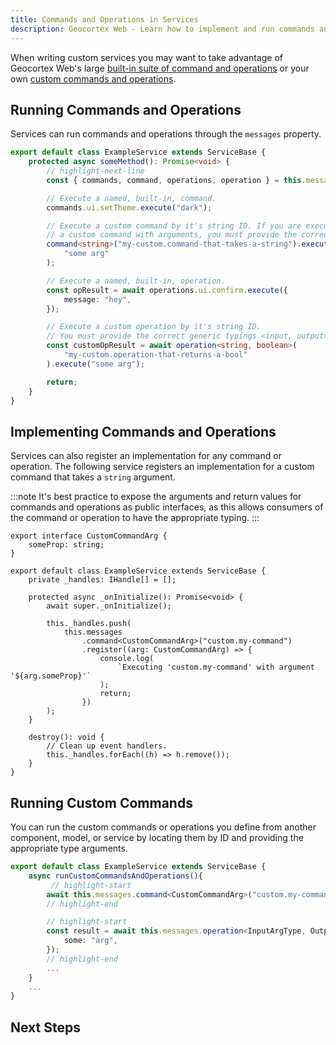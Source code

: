 ```yaml
---
title: Commands and Operations in Services
description: Geocortex Web - Learn how to implement and run commands and operations in services
---
```



When writing custom services you may want to take advantage of Geocortex Web's large [built-in suite of command and operations](api-commands-operations-events.mdx) or your own [custom commands and operations](sdk-commands-operations.mdx#custom-commands-and-operations).

## Running Commands and Operations

Services can run commands and operations through the `messages` property.

```ts
export default class ExampleService extends ServiceBase {
    protected async someMethod(): Promise<void> {
        // highlight-next-line
        const { commands, command, operations, operation } = this.messages;

        // Execute a named, built-in, command.
        commands.ui.setTheme.execute("dark");

        // Execute a custom command by it's string ID. If you are executing
        // a custom command with arguments, you must provide the correct generic typings.
        command<string>("my-custom.command-that-takes-a-string").execute(
            "some arg"
        );

        // Execute a named, built-in, operation.
        const opResult = await operations.ui.confirm.execute({
            message: "hey",
        });

        // Execute a custom operation by it's string ID.
        // You must provide the correct generic typings <input, output>.
        const customOpResult = await operation<string, boolean>(
            "my-custom.operation-that-returns-a-bool"
        ).execute("some arg");

        return;
    }
}
```

## Implementing Commands and Operations

Services can also register an implementation for any command or operation. The following service registers an implementation for a custom command that takes a `string` argument.

:::note
It's best practice to expose the arguments and return values for commands and operations as public interfaces, as this allows consumers of the command or operation to have the appropriate typing.
:::

```tsx
export interface CustomCommandArg {
    someProp: string;
}

export default class ExampleService extends ServiceBase {
    private _handles: IHandle[] = [];

    protected async _onInitialize(): Promise<void> {
        await super._onInitialize();

        this._handles.push(
            this.messages
                .command<CustomCommandArg>("custom.my-command")
                .register((arg: CustomCommandArg) => {
                    console.log(
                        `Executing 'custom.my-command' with argument '${arg.someProp}'`
                    );
                    return;
                })
        );
    }

    destroy(): void {
        // Clean up event handlers.
        this._handles.forEach((h) => h.remove());
    }
}
```

## Running Custom Commands

You can run the custom commands or operations you define from another component, model, or service by locating them by ID and providing the appropriate type arguments.

```ts
export default class ExampleService extends ServiceBase {
    async runCustomCommandsAndOperations(){
         // highlight-start
        await this.messages.command<CustomCommandArg>("custom.my-command").execute({ someProp: "some arg" );
        // highlight-end

        // highlight-start
        const result = await this.messages.operation<InputArgType, OutputArgType>("custom.my-operation").execute({
            some: "arg",
        });
        // highlight-end
        ...
    }
    ...
}
```

## Next Steps

<UseCaseContainer>
    <UseCaseCard
        title="Learn about Service Interactions"
        description="Learn about how services can directly interact through dependency injection"
        link="sdk-service-injection"
    />
    <UseCaseCard
        title="Build a Custom Command with a Custom Service"
        description="Follow a step by step guide to building a custom command with a custom service"
        link="usecases-implement-command-operation"
    />
</UseCaseContainer>
